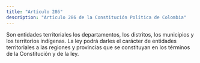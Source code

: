 ```yaml
---
title: "Artículo 286"
description: "Artículo 286 de la Constitución Política de Colombia"
---
```


Son entidades territoriales los departamentos, los distritos, los municipios y los territorios indígenas. La ley podrá darles el carácter de entidades territoriales a las regiones y provincias que se constituyan en los términos de la Constitución y de la ley.
